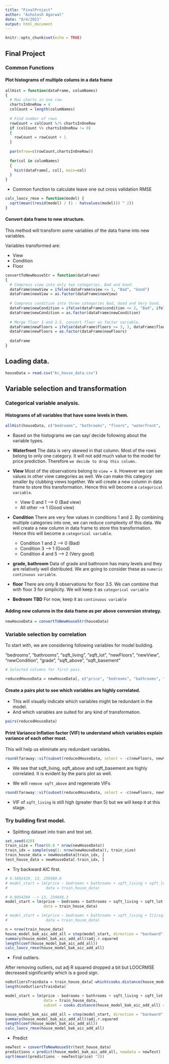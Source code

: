 ```yaml
---
title: "FinalProject"
author: "Ashutosh Agarwal"
date: "8/4/2021"
output: html_document
---
```


```r
knitr::opts_chunk$set(echo = TRUE)
```

## Final Project

### Common Functions

#### Plot histograms of multiple colums in a data frame

```r
allHist = function(dataFrame, columNames)
{
  # Max charts in one row.
  chartsInOneRow = 4
  colCount = length(columNames)
  
  # Find number of rows
  rowCount = colCount %/% chartsInOneRow
  if (colCount %% chartsInOneRow != 0)
  {
    rowCount = rowCount + 1
  }
  
  par(mfrow=c(rowCount,chartsInOneRow))
  
  for(col in columNames)
  {
    hist(dataFrame[, col], main=col)
  }
}
```

  - Common function to calculate leave one out cross validation RMSE

```r
calc_loocv_rmse = function(model) {
  sqrt(mean((resid(model) / (1 - hatvalues(model))) ^ 2))
}
```


#### Convert data frame to new structure.

This method will transform some variables of the data frame into new variables.

Variables transformed are:

  - View
  - Condition
  - Floor

```r
convertToNewHouseStr = function(dataFrame)
{
  # Compress view into only two categories. Bad and Good.
  dataFrame$newView = ifelse(dataFrame$view <= 1, "Bad", "Good")
  dataFrame$newView = as.factor(dataFrame$newView)
  
  # Compress condition into three categories Bad, Good and Very Good.
  dataFrame$newCondition = ifelse(dataFrame$condition <= 2, "Bad", ifelse(dataFrame$condition > 3 , "VGood", "Good"))
  dataFrame$newCondition = as.factor(dataFrame$newCondition)
  
  # Merge floor 3 and 3.5, convert floor as factor variable.
  dataFrame$newFloors = ifelse(dataFrame$floors >= 3, 3, dataFrame$floors)
  dataFrame$newFloors = as.factor(dataFrame$newFloors)
  
  dataFrame
}
```


## Loading data.

```r
houseData = read.csv("kc_house_data.csv")
```

## Variable selection and transformation

### Categorical variable analysis.

#### Histograms of all variables that have some levels in them.

```r
allHist(houseData, c("bedrooms", "bathrooms", "floors",	"waterfront",	"view",	"condition",	"grade", "yr_built"))
```
-   Based on the histograms we can say/ decide following about the variable types.

  -   **Waterfront** The data is very skewed in that column. Most of the rows belong to only one category. It will not add much value to the model for price prediction. Therefore `we decide to drop this column.`
  
  - **View** Most of the observations belong to `view = 0`. However we can see values in other view categories as well. We can make this category smaller by clubbing views together. We will create a new column in data frame to store this transformation. Hence this will become a `categorical variable`.
  
    - View 0 and 1 --> 0 (Bad view)
    - All other --> 1 (Good view)
  
  - **Condition** There are very few values in conditions 1 and 2. By combining multiple categories into one, we can reduce complexity of this data. We will create a new column in data frame to store this transformation. Hence this will become a `categorical variable`.
  
    - Condition 1 and 2 --> 0 (Bad)
    - Condition 3  --> 1 (Good)
    - Condition 4 and 5  --> 2 (Very good)
  
  - **grade, bathroom** Data of grade and bathroom has many levels and they are relatively well distributed. We are going to consider these as `numeric continuous variable`.

  
  - **floor** There are only 8 observations for floor 3.5. We can combine that with floor 3 for simplicity. We will keep it as `categorical variable`
  
  - **Bedroom** **TBD** For now, keep it as `continuous variable`

#### Adding new columns in the data frame as per above conversion strategy.

```r
newHouseData = convertToNewHouseStr(houseData)
```

### Variable selection by correlation

To start with, we are considering following variables for model building.

"bedrooms", "bathrooms", "sqft_living", "sqft_lot", "newFloors", "newView", "newCondition", "grade", "sqft_above", "sqft_basement"

```r
# Selected columns for first pass.

reducedHouseData = newHouseData[, c("price", "bedrooms", "bathrooms", "sqft_living", "sqft_lot", "newFloors", "newView", "newCondition", "grade", "sqft_above", "sqft_basement")]
```


#### Create a pairs plot to see which variables are highly correlated.

  - This will visually indicate which variables might be redundant in the model.
  - And which variables are suited for any kind of transformation.

```r
pairs(reducedHouseData)
```
#### Print Variance Inflation factor (VIF) to understand which variables explain variance of each other most.

This will help us eliminate any redundant variables.

```r
round(faraway::vif(subset(reducedHouseData, select = -c(newFloors, newView, newCondition))), 2)
```
  - We see that sqft_living, sqft_above and sqft_basement are highly correlated. It is evident by the paris plot as well.
  
  - We will `remove sqft_above` and regenerate VIFs

```r
round(faraway::vif(subset(reducedHouseData, select = -c(newFloors, newView, newCondition, sqft_above))), 2)
```

  - VIF of `sqft_living` is still high (greater than 5) but we will keep it at this stage.
  
### Try building first model.

  - Splitting dataset into train and test set.

```r
set.seed(420)
train_size = floor(0.8 * nrow(newHouseData))
train_idx = sample(seq(1: nrow(newHouseData)), train_size)
train_house_data = newHouseData[train_idx, ]
test_house_data = newHouseData[-train_idx, ]
```
  
  - Try backward AIC first.
  
```r
# 0.5892429, 13, 239380.6
# model_start = lm(price ~ bedrooms + bathrooms + sqft_living + sqft_lot + newFloors + newView + newCondition + grade + sqft_basement,
#                 data = train_house_data)

# 0.6054204 --> 13, 234848.3
model_start = lm(price ~ bedrooms + bathrooms + sqft_living + sqft_lot + newFloors + newView + newCondition + I(exp(grade)),
                 data = train_house_data)

# model_start = lm(price ~ bedrooms + bathrooms + sqft_living + I(1/sqft_lot) + newFloors + newView + newCondition + I(exp(grade)),
#                 data = train_house_data)

n = nrow(train_house_data)
house_model_bak_aic_add_all = step(model_start, direction = "backward", k = 2, trace = 0)
summary(house_model_bak_aic_add_all)$adj.r.squared
length(coef(house_model_bak_aic_add_all))
calc_loocv_rmse(house_model_bak_aic_add_all)

```
  - Find outliers.
  
  After removing outliers, out adj R squared dropped a bit but LOOCRMSE decreased significantly which is a good sign.
  
```r
noOutliersTrainData = train_house_data[-which(cooks.distance(house_model_bak_aic_add_all) > 4/ nrow(train_house_data)), 1]
length(noOutliersTrainData)

model_start = lm(price ~ bedrooms + bathrooms + sqft_living + sqft_lot + newFloors + newView + newCondition + I(exp(grade)),
                 data = train_house_data,
                 subset = cooks.distance(house_model_bak_aic_add_all) <= 4/ nrow(train_house_data))

house_model_bak_aic_add_all = step(model_start, direction = "backward", k = 2, trace = 0)
summary(house_model_bak_aic_add_all)$adj.r.squared
length(coef(house_model_bak_aic_add_all))
calc_loocv_rmse(house_model_bak_aic_add_all)
```
- Predict

```r
newTest = convertToNewHouseStr(test_house_data)
predictions = predict(house_model_bak_aic_add_all, newdata = newTest)
sqrt(mean((predictions - newTest$price) ^2))
```

